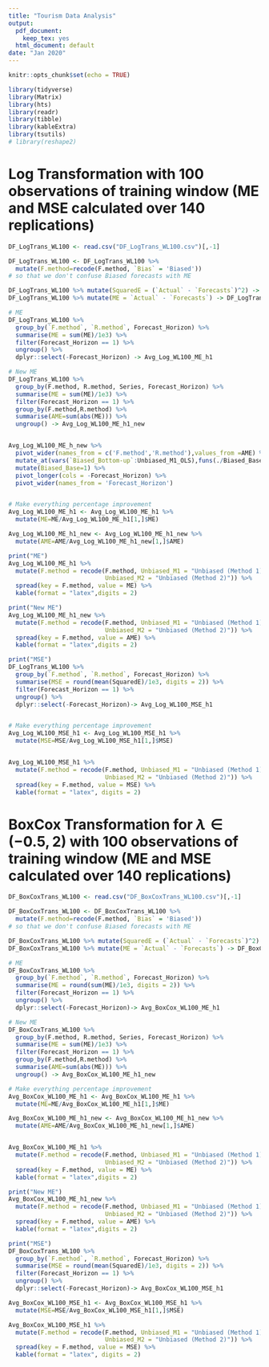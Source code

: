 ---
title: "Tourism Data Analysis"
output:
  pdf_document: 
    keep_tex: yes
  html_document: default
date: "Jan 2020"
---

```{r setup, include=FALSE}
knitr::opts_chunk$set(echo = TRUE)

library(tidyverse)
library(Matrix)
library(hts)
library(readr)
library(tibble)
library(kableExtra)
library(tsutils)
# library(reshape2)
```



# Log Transformation with 100 observations of training window (ME and MSE calculated over 140 replications) 


```{r, echo=FALSE}
DF_LogTrans_WL100 <- read.csv("DF_LogTrans_WL100.csv")[,-1]

DF_LogTrans_WL100 <- DF_LogTrans_WL100 %>% 
  mutate(F.method=recode(F.method, `Bias` = 'Biased')) 
# so that we don't confuse Biased forecasts with ME

DF_LogTrans_WL100 %>% mutate(SquaredE = (`Actual` - `Forecasts`)^2) -> DF_LogTrans_WL100
DF_LogTrans_WL100 %>% mutate(ME = `Actual` - `Forecasts`) -> DF_LogTrans_WL100

# ME
DF_LogTrans_WL100 %>%  
  group_by(`F.method`, `R.method`, Forecast_Horizon) %>% 
  summarise(ME = sum(ME)/1e3) %>% 
  filter(Forecast_Horizon == 1) %>% 
  ungroup() %>% 
  dplyr::select(-Forecast_Horizon) -> Avg_Log_WL100_ME_h1

# New ME
DF_LogTrans_WL100 %>% 
  group_by(F.method, R.method, Series, Forecast_Horizon) %>% 
  summarise(ME = sum(ME)/1e3) %>%
  filter(Forecast_Horizon == 1) %>% 
  group_by(F.method,R.method) %>% 
  summarise(AME=sum(abs(ME))) %>% 
  ungroup() -> Avg_Log_WL100_ME_h1_new


Avg_Log_WL100_ME_h_new %>% 
  pivot_wider(names_from = c('F.method','R.method'),values_from =AME) %>%
  mutate_at(vars(`Biased_Bottom-up`:Unbiased_M1_OLS),funs(./Biased_Base)) %>% 
  mutate(Biased_Base=1) %>% 
  pivot_longer(cols = -Forecast_Horizon) %>% 
  pivot_wider(names_from = 'Forecast_Horizon')


# Make everything percentage improvement
Avg_Log_WL100_ME_h1 <- Avg_Log_WL100_ME_h1 %>% 
  mutate(ME=ME/Avg_Log_WL100_ME_h1[1,]$ME)

Avg_Log_WL100_ME_h1_new <- Avg_Log_WL100_ME_h1_new %>%
  mutate(AME=AME/Avg_Log_WL100_ME_h1_new[1,]$AME)

print("ME")
Avg_Log_WL100_ME_h1 %>% 
  mutate(F.method = recode(F.method, Unbiased_M1 = "Unbiased (Method 1)", 
                           Unbiased_M2 = "Unbiased (Method 2)")) %>% 
  spread(key = F.method, value = ME) %>% 
  kable(format = "latex",digits = 2)

print("New ME")
Avg_Log_WL100_ME_h1_new %>% 
  mutate(F.method = recode(F.method, Unbiased_M1 = "Unbiased (Method 1)", 
                           Unbiased_M2 = "Unbiased (Method 2)")) %>% 
  spread(key = F.method, value = AME) %>% 
  kable(format = "latex",digits = 2)

print("MSE")
DF_LogTrans_WL100 %>% 
  group_by(`F.method`, `R.method`, Forecast_Horizon) %>% 
  summarise(MSE = round(mean(SquaredE)/1e3, digits = 2)) %>% 
  filter(Forecast_Horizon == 1) %>% 
  ungroup() %>% 
  dplyr::select(-Forecast_Horizon)-> Avg_Log_WL100_MSE_h1


# Make everything percentage improvement
Avg_Log_WL100_MSE_h1 <- Avg_Log_WL100_MSE_h1 %>% 
  mutate(MSE=MSE/Avg_Log_WL100_MSE_h1[1,]$MSE)


Avg_Log_WL100_MSE_h1 %>% 
  mutate(F.method = recode(F.method, Unbiased_M1 = "Unbiased (Method 1)", 
                           Unbiased_M2 = "Unbiased (Method 2)")) %>% 
  spread(key = F.method, value = MSE) %>% 
  kable(format = "latex", digits = 2)

```

\newpage
# BoxCox Transformation for $\lambda \in (-0.5,2)$ with 100 observations of training window (ME and MSE calculated over 140 replications)


```{r, echo=FALSE}
DF_BoxCoxTrans_WL100 <- read.csv("DF_BoxCoxTrans_WL100.csv")[,-1]

DF_BoxCoxTrans_WL100 <- DF_BoxCoxTrans_WL100 %>% 
  mutate(F.method=recode(F.method, `Bias` = 'Biased')) 
# so that we don't confuse Biased forecasts with ME

DF_BoxCoxTrans_WL100 %>% mutate(SquaredE = (`Actual` - `Forecasts`)^2) -> DF_BoxCoxTrans_WL100
DF_BoxCoxTrans_WL100 %>% mutate(ME = `Actual` - `Forecasts`) -> DF_BoxCoxTrans_WL100

# ME
DF_BoxCoxTrans_WL100 %>% 
  group_by(`F.method`, `R.method`, Forecast_Horizon) %>% 
  summarise(ME = round(sum(ME)/1e3, digits = 2)) %>% 
  filter(Forecast_Horizon == 1) %>% 
  ungroup() %>% 
  dplyr::select(-Forecast_Horizon)-> Avg_BoxCox_WL100_ME_h1

# New ME
DF_BoxCoxTrans_WL100 %>% 
  group_by(F.method, R.method, Series, Forecast_Horizon) %>% 
  summarise(ME = sum(ME)/1e3) %>%
  filter(Forecast_Horizon == 1) %>% 
  group_by(F.method,R.method) %>% 
  summarise(AME=sum(abs(ME))) %>% 
  ungroup() -> Avg_BoxCox_WL100_ME_h1_new

# Make everything percentage improvement
Avg_BoxCox_WL100_ME_h1 <- Avg_BoxCox_WL100_ME_h1 %>% 
  mutate(ME=ME/Avg_BoxCox_WL100_ME_h1[1,]$ME)

Avg_BoxCox_WL100_ME_h1_new <- Avg_BoxCox_WL100_ME_h1_new %>%
  mutate(AME=AME/Avg_BoxCox_WL100_ME_h1_new[1,]$AME)


Avg_BoxCox_WL100_ME_h1 %>% 
  mutate(F.method = recode(F.method, Unbiased_M1 = "Unbiased (Method 1)", 
                           Unbiased_M2 = "Unbiased (Method 2)")) %>% 
  spread(key = F.method, value = ME) %>% 
  kable(format = "latex",digits = 2)

print("New ME")
Avg_BoxCox_WL100_ME_h1_new %>% 
  mutate(F.method = recode(F.method, Unbiased_M1 = "Unbiased (Method 1)", 
                           Unbiased_M2 = "Unbiased (Method 2)")) %>% 
  spread(key = F.method, value = AME) %>% 
  kable(format = "latex",digits = 2)

print("MSE")
DF_BoxCoxTrans_WL100 %>% 
  group_by(`F.method`, `R.method`, Forecast_Horizon) %>% 
  summarise(MSE = round(mean(SquaredE)/1e3, digits = 2)) %>% 
  filter(Forecast_Horizon == 1) %>% 
  ungroup() %>% 
  dplyr::select(-Forecast_Horizon)-> Avg_BoxCox_WL100_MSE_h1

Avg_BoxCox_WL100_MSE_h1 <- Avg_BoxCox_WL100_MSE_h1 %>%
  mutate(MSE=MSE/Avg_BoxCox_WL100_MSE_h1[1,]$MSE)

Avg_BoxCox_WL100_MSE_h1 %>% 
  mutate(F.method = recode(F.method, Unbiased_M1 = "Unbiased (Method 1)", 
                           Unbiased_M2 = "Unbiased (Method 2)")) %>% 
  spread(key = F.method, value = MSE) %>% 
  kable(format = "latex", digits = 2)

```
